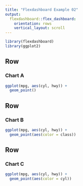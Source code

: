 ```yaml
---
title: "Flexdashboard Example 02"
output: 
  flexdashboard::flex_dashboard:
    orientation: rows
    vertical_layout: scroll
---
```


```r
library(flexdashboard)
library(ggplot2)
```

Row
-----------------------------------------------------------------------

### Chart A

```r
ggplot(mpg, aes(cyl, hwy)) +
  geom_point()
```

Row
------------

### Chart B

```r
ggplot(mpg, aes(cyl, hwy)) +
  geom_point(aes(color = class))
```

Row
-----------------------------------------------------------------------

### Chart C

```r
ggplot(mpg, aes(cyl, hwy)) +
  geom_point(aes(color = cyl))
```

